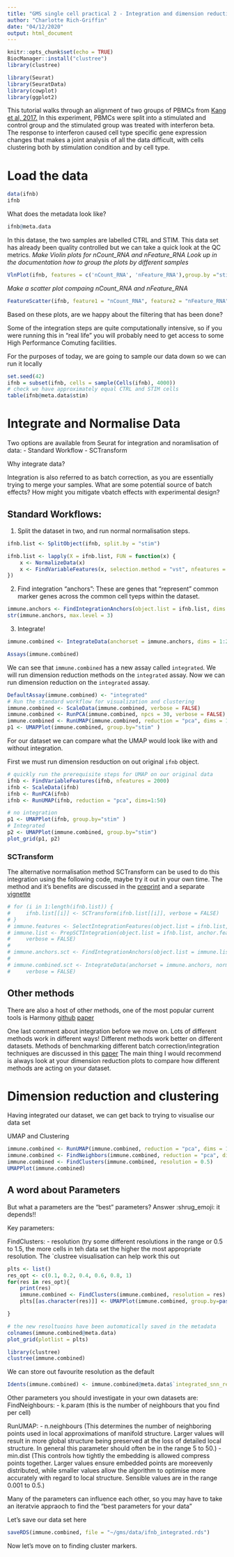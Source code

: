 ```yaml
---
title: "GMS single cell practical 2 - Integration and dimension reduction"
author: "Charlotte Rich-Griffin"
date: "04/12/2020"
output: html_document
---
```


```r
knitr::opts_chunk$set(echo = TRUE)
BiocManager::install("clustree")
library(clustree)

library(Seurat)
library(SeuratData)
library(cowplot)
library(ggplot2)
```


This tutorial walks through an alignment of two groups of PBMCs from [Kang et al, 2017.](https://www.nature.com/articles/nbt.4042) In this experiment, PBMCs were split into a stimulated and control group and the stimulated group was treated with interferon beta. The response to interferon caused cell type specific gene expression changes that makes a joint analysis of all the data difficult, with cells clustering both by stimulation condition and by cell type.


# Load the data

```r
data(ifnb)
ifnb
```

What does the metadata look like?

```r
ifnb@meta.data 
```

In this datase, the two samples are labelled CTRL and STIM. This data set has already been quality controlled but we can take a quick look at the QC metrics.
*Make Violin plots for nCount_RNA and nFeature_RNA*
*Look up in the documentation how to group the plots by different samples*
```r
VlnPlot(ifnb, features = c('nCount_RNA', 'nFeature_RNA'),group.by ="stim", pt.size = 0.01)
```

*Make a scatter plot compaing nCount_RNA and nFeature_RNA*
```r
FeatureScatter(ifnb, feature1 = "nCount_RNA", feature2 = "nFeature_RNA")
```

Based on these plots, are we happy about the filtering that has been done?

Some of the integration steps are quite computationally intensive, so if you were running this in "real life" you will probably need to get access to some High Performance Comuting facilities.

For the purposes of today, we are going to sample our data down so we can run it locally
```r
set.seed(42)
ifnb = subset(ifnb, cells = sample(Cells(ifnb), 4000))
# check we have approximately equal CTRL and STIM cells
table(ifnb@meta.data$stim)
```


# Integrate and Normalise Data

Two options are available from Seurat for integration and noramlisation of data:
- Standard Workflow
- SCTransform

Why integrate data? 

Integration is also referred to as batch correction, as you are essentially trying to merge your samples. What are some potential source of batch effects? How might you mitigate vbatch effects with experimental design?

## Standard Workflows: 

1. Split the dataset in two, and run normal normalisation steps.

```r
ifnb.list <- SplitObject(ifnb, split.by = "stim")

ifnb.list <- lapply(X = ifnb.list, FUN = function(x) {
    x <- NormalizeData(x)
    x <- FindVariableFeatures(x, selection.method = "vst", nfeatures = 2000)
})
```

2. Find integration "anchors": These are genes that "represent" common marker genes across the common cell tyeps within the dataset.

```r
immune.anchors <- FindIntegrationAnchors(object.list = ifnb.list, dims = 1:20)
str(immune.anchors, max.level = 3)

```

3. Integrate!

```r
immune.combined <- IntegrateData(anchorset = immune.anchors, dims = 1:20)

```
```r
Assays(immune.combined)
```
We can see that `immune.combined` has a new assay called `integrated`. We will run dimension reduction methods on the `integrated` assay.
Now we can run dimension reduction on the `integrated` assay.

```r
DefaultAssay(immune.combined) <- "integrated"
# Run the standard workflow for visualization and clustering
immune.combined <- ScaleData(immune.combined, verbose = FALSE)
immune.combined <- RunPCA(immune.combined, npcs = 30, verbose = FALSE)
immune.combined <- RunUMAP(immune.combined, reduction = "pca", dims = 1:20)
p1 <- UMAPPlot(immune.combined, group.by="stim" )
```


For our dataset we can compare what the UMAP would look like with and without integration.

First we must run dimension resduction on out original `ifnb` object.
```r
# quickly run the prerequisite steps for UMAP on our original data
ifnb <- FindVariableFeatures(ifnb, nfeatures = 2000)
ifnb <- ScaleData(ifnb)
ifnb <- RunPCA(ifnb)
ifnb <- RunUMAP(ifnb, reduction = "pca", dims=1:50)
```


```r
# no integration
p1 <- UMAPPlot(ifnb, group.by="stim" )
# Integrated
p2 <- UMAPPlot(immune.combined, group.by="stim")
plot_grid(p1, p2)
```

### SCTransform
The alternative normalisation method SCTransform can be used to do this integration using the following code, maybe try it out in your own time.
The method and it's benefits are discussed in the [preprint](https://www.biorxiv.org/content/10.1101/576827v2) and a separate [vignette](https://satijalab.org/seurat/v3.0/sctransform_vignette.html)

```r
# for (i in 1:length(ifnb.list)) {
#     ifnb.list[[i]] <- SCTransform(ifnb.list[[i]], verbose = FALSE)
# }
# immune.features <- SelectIntegrationFeatures(object.list = ifnb.list, nfeatures = 3000)
# immune.list <- PrepSCTIntegration(object.list = ifnb.list, anchor.features = immune.features,
#     verbose = FALSE)
# 
# immune.anchors.sct <- FindIntegrationAnchors(object.list = immune.list, dims = 1:20,	anchor.features = immune.features, normalization.method = "SCT")
# 
# immune.combined.sct <- IntegrateData(anchorset = immune.anchors, normalization.method = "SCT",
#     verbose = FALSE)
```

## Other methods

There are also a host of other methods, one of the most popular current tools is Harmony
[github](https://github.com/immunogenomics/harmony)
[paper](https://www.nature.com/articles/s41592-019-0619-0)

One last comment about integration before we move on. Lots of different methods work in different ways! Different methods work better on different datasets. Methods of benchmarking different batch correction/integration techniques are discussed in this [paper](https://genomebiology.biomedcentral.com/articles/10.1186/s13059-019-1850-9)
The main thing I would recommend is always look at your dimension reduction plots to compare how different methods are acting on your dataset.


# Dimension reduction and clustering

Having integrated our dataset, we can get back to trying to visualise our data set 

UMAP and Clustering

```r
immune.combined <- RunUMAP(immune.combined, reduction = "pca", dims = 1:20)
immune.combined <- FindNeighbors(immune.combined, reduction = "pca", dims = 1:20)
immune.combined <- FindClusters(immune.combined, resolution = 0.5)
UMAPPlot(immune.combined)
```
## A word about Parameters

But what a parameters are the "best" parameters? 
Answer :shrug_emoji: it depends!! 

Key parameters:

FindClusters:
- resolution (try some different resolutions in the range or 0.5 to 1.5, the more cells in teh data set the higher the most appropriate resolution. The `clustree visualisation can help work this out
```r
plts <- list()
res_opt <- c(0.1, 0.2, 0.4, 0.6, 0.8, 1)
for(res in res_opt){
	print(res)
	immune.combined <- FindClusters(immune.combined, resolution = res)
	plts[[as.character(res)]] <- UMAPPlot(immune.combined, group.by=paste0("integrated_snn_res.", res)) + ggtitle(paste("resolution", res))

}

# the new resoltuoins have been automatically saved in the metadata
colnames(immune.combined@meta.data)
plot_grid(plotlist = plts)
```

```r
library(clustree)
clustree(immune.combined)
```

We can store out favourite resolution as the default
```r
Idents(immune.combined) <- immune.combined@meta.data$`integrated_snn_res.0.2`
```

Other parameters you should investigate in your own datasets are:
FindNeighbours:
	- k.param (this is the number of neighbours that you find per cell)

RunUMAP:
- n.neighbours (This determines the number of neighboring points used in local approximations of manifold structure. Larger values will result in more global structure being preserved at the loss of detailed local structure. In general this parameter should often be in the range 5 to 50.)
- min.dist (This controls how tightly the embedding is allowed compress points together. Larger values ensure embedded points are moreevenly distributed, while smaller values allow the algorithm to optimise more accurately with regard to local structure. Sensible values are in the range 0.001 to 0.5.)

Many of the parameters can influence each other, so you may have to take an iteratvie appraoch to find the "best parameters for your data"


Let's save our data set here
```r
saveRDS(immune.combined, file = "~/gms/data/ifnb_integrated.rds")
```

Now let's move on to finding cluster markers.
